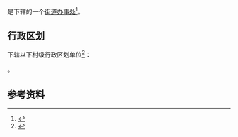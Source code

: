 {{中国乡级行政区|15/07/85/004/000}}

'''{{PAGENAMEBASE}}'''是{{PRC admin/fullname|15/07/85/004/000|3}}下辖的一个[[街道办事处|街道办事处]]<ref>{{PRC admin/ref sgc|{{PRC admin/parent|15/07/85/004/000}}}}</ref>。

== 行政区划 ==
{{PAGENAMEBASE}}下辖以下村级行政区划单位<ref>{{PRC admin/ref sgc|15/07/85/004/000}}</ref>：

{{PRC admin/children|15/07/85/004/000}}。

== 参考资料 ==
{{reflist}}

{{内蒙古行政区划小作品}}
{{PRC admin/navcat|15/07/85/004/000}}